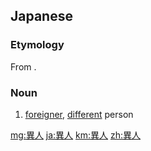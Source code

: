 ==Japanese==
{{ja-kanjitab|い|じん|yomi=on}}

===Etymology===
From {{ja-r|異国人|いこくじん}}.

===Noun===
{{ja-noun|いじん}}

# [[foreigner]], [[different]] person

[[mg:異人]]
[[ja:異人]]
[[km:異人]]
[[zh:異人]]